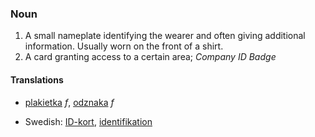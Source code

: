 ===Noun===
#A small nameplate identifying the wearer and often giving additional information. Usually worn on the front of a shirt.
#A card granting access to a certain area; ''Company ID Badge''

====Translations====
*{{pl}} [[plakietka]] ''f'', [[odznaka]] ''f''
*Swedish: [[ID-kort]], [[identifikation]]